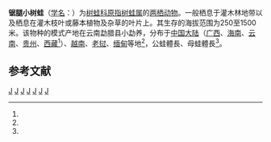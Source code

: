 {{noteTA|1=zh-tw:原趾樹蛙屬;zh-cn:原指树蛙属;zh-hk:原指樹蛙屬;}}
{{Speciesbox
| taxon = Kurixalus odontotarsus
| status = LC
| status_system = IUCN3.1
| status_ref = <ref name=IUCN>{{IUCN2013.1| id = 58882| title = Kurixalus odontotarsus| assessors = Lau, M.W.N. & Yang Datong| year = 2004| downloaded = 10 September 2013}}</ref>
| binomial_authority = (Ye et Fei, 1993)<ref name=frost>{{cite web |url=http://research.amnh.org/vz/herpetology/amphibia/?action=names&taxon=Kurixalus+odontotarsus |title=''Kurixalus odontotarsus'' (Ye and Fei, 1993) |author=Frost, Darrel R. |year=2013 |work=Amphibian Species of the World 5.6, an Online Reference |publisher=American Museum of Natural History |accessdate=10 September 2013}}</ref>
| synonyms_ref =<ref name='id5026'>{{cite web| url =http://www.bioinfo.cn/db05/BjdwSpecies.php?action=view&id=5026| title =锯腿小树蛙| work =《中国动物物种编目数据库》| publisher =中国科学院微生物研究所| author =中国科学院动物研究所| accessdate =2009-04-11| deadurl =yes| archiveurl =https://web.archive.org/web/20160305104116/http://www.bioinfo.cn/db05/BjdwSpecies.php?action=view&id=5026| archivedate =2016-03-05}}</ref>
| synonyms = ''Philautus odontotarsus'' <small>Ye & Fei, 1993</small>
}}

'''锯腿小树蛙'''（[[学名|学名]]：{{lang|la|''Kurixalus odontotarsus''}}）为[[树蛙科|树蛙科]][[原指树蛙属|原指树蛙属]]的[[两栖动物|两栖动物]]。一般栖息于灌木林地带以及栖息在灌木枝叶或藤本植物及杂草的叶片上。其生存的海拔范围为250至1500米。该物种的模式产地在云南勐腊县小勐养，分布于[[中国大陆|中国大陆]]（[[广西|广西]]、[[海南|海南]]、[[云南|云南]]、[[贵州|贵州]]、[[西藏|西藏]]<ref name='id5026'/>）、[[越南|越南]]、[[老挝|老挝]]、[[缅甸|缅甸]]等地<ref name=frost/>，公蛙體長{{convert|32|mm}}、母蛙體長{{convert|43|mm}}<ref name=IUCN/>。

== 参考文献 ==
{{reflist}}
{{Portal|生物學}}
{{commonscat|Kurixalus odontotarsus}}
{{amphibian-stub}}
{{taxonbar}}

[[Category:IUCN红色名录无危物种|J]]
[[Category:原指树蛙属|J]]
[[Category:云南动物|J]]
[[Category:越南動物|J]]
[[Category:老撾動物|J]]
[[Category:緬甸動物|J]]
[[Category:_1993年描述的动物|J]]